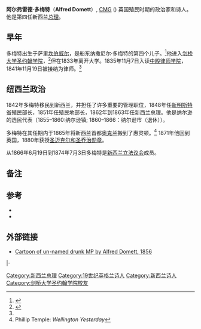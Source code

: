 {{noteTA
|1=zh-cn:乔治;zh-tw:喬治;zh-hk:佐治;
|2=zh-tw:女王;zh-hk:女皇;
}}
{{Infobox Officeholder
|honorific-prefix = [[阁下|阁下]]
|name             = 阿尔弗雷德·多梅特（Alfred Domett）
|order            = 第4任[[新西兰总理|新西兰总理]]
|monarch          = [[维多利亚女王|维多利亚女王]]
|governor         = [[乔治·格雷|乔治·格雷]]
|image            = Alfred Domett c1870-1887.jpg
|term_start       = 1862年8月6日
|term_end         = 1863年10月30日
|predecessor      = [[威廉·福克斯|威廉·福克斯]]
|successor        = [[弗雷德里克·惠塔克|弗雷德里克·惠塔克]]
|birth_date       = {{birth date|1811|5|20|df=y}}
|birth_place      = 英格兰萨里[[坎伯威尔|坎伯威尔]]（Camberwell） 
|death_date       = {{death date and age|1887|11|2|1811|5|20|df=y}}
|death_place      =
|spouse           = Mary George
|children         = 一个儿子,两个继子<ref>{{DNZB|Graham|Jeanine|1d15|Domett, Alfred15 September 2013}}</ref>
|party=无
|constituency=
|religion=
}}

'''阿尔弗雷德·多梅特'''（'''Alfred Domett'''）, [[圣迈克尔和圣乔治勋章|CMG]] ({{bd|1811年|5月20日|1887年|11月2日}}) 英国殖民时期的政治家和诗人。他是第四任新西兰[[新西兰总理|总理]]。


==早年==
多梅特出生于萨里[[坎伯威尔|坎伯威尔]]，是船东纳撒尼尔·多梅特的第四个儿子。<ref name=Mennell>{{cite Australasia|Domett, Alfred}}</ref>他进入[[剑桥大学圣约翰学院|剑桥大学圣约翰学院]]，<ref>{{acad|id=DMT829A|name=Domett, Alfred}}</ref>但在1833年离开大学。1835年11月7日入读[[中殿律师学院|中殿律师学院]]，1841年11月19日被接纳为律师。<ref name=Mennell/>

==纽西兰政治==
1842年多梅特移民到新西兰，并担任了许多重要的管理职位，1848年任[[新明斯特省|新明斯特省]]殖民部长，{{sfn|Scholefield|1950|p=18}}1851年任殖民地部长，1862年到1863年任新西兰总理。{{sfn|Scholefield|1950|p=30}}他是纳尔逊的选民代表（1855–1860:纳尔逊镇; 1860–1866：纳尔逊市（退休））。{{sfn|Scholefield|1950|p=104}}

多梅特在其任期内于1865年将新西兰首都[[奥克兰|奥克兰]]搬到了惠灵顿。<ref>Phillip Temple: ''Wellington Yesterday''</ref> 1871年他回到英国，1880年获授[[圣迈克尔和圣乔治勋章|圣迈克尔和圣乔治勋章]]。

从1866年6月19日到1874年7月3日多梅特是[[新西兰立法议会|新西兰立法议会]]成员。{{sfn|Scholefield|1950|p=76}}

==备注==
{{reflist|30em}}

==参考==
* {{EB1911}}
* {{cite book |ref=harv |last= Scholefield |first= Guy |title= New Zealand Parliamentary Record, 1840–1949 |authorlink= Guy Scholefield |edition=3rd |origyear= First ed. published 1913 |year= 1950 |publisher=Govt. Printer |location= Wellington}}
<!-- *[http://www.primeminister.govt.nz/oldpms/1862domett.html Prime Ministers’ Office biography] all the PM bios are dead -->

==外部链接==
{{commons category|Alfred Domett}}
{{wikiquote|:en:Alfred Domett|Alfred Domett}}
{{wikisource-author}}
*[http://www.nzhistory.net.nz/media/photo/drunk-mp-cartoon Cartoon of un-named drunk MP by Alfred Domett, 1856]

{{s-start}}
{{s-gov}}
{{S-bef | before = [[威廉·福克斯|威廉·福克斯]]}}
{{s-ttl | title= [[新西兰总理|新西兰总理]]|years=1862–1863}}
{{s-aft | after= [[弗雷德里克·惠塔克|弗雷德里克·惠塔克]]}}
|-
{{s-par | nz}}
{{s-bef | before = [[詹姆斯·麦凯_(新西兰政治家)|詹姆斯·麦凯]] <br>[[塞缪尔·斯蒂芬斯_(新西兰政治家)|塞缪尔·斯蒂芬斯]] }}
{{s-ttl | title = [[纳尔逊_(新西兰选区)|纳尔逊选区议员]] | years = 1855–1866 | alongside = [[爱德华·斯塔福德_(政治家)|爱德华·斯塔福德]] }}
{{s-aft | after = [[奥斯瓦尔德·柯蒂斯|奥斯瓦尔德·柯蒂斯]] }}
{{end}}

{{新西兰总理}}

{{Authority control}}

{{DEFAULTSORT:Domett, Alfred}}
[[Category:新西兰总理|Category:新西兰总理]]
[[Category:19世纪英格兰诗人|Category:19世纪英格兰诗人]]
[[Category:新西兰诗人|Category:新西兰诗人]]
[[Category:剑桥大学圣约翰学院校友|Category:剑桥大学圣约翰学院校友]]